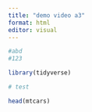 ```yaml
---
title: "demo video a3"
format: html
editor: visual
---
```


```r

#abd
#123

library(tidyverse)

# test

head(mtcars)

```

